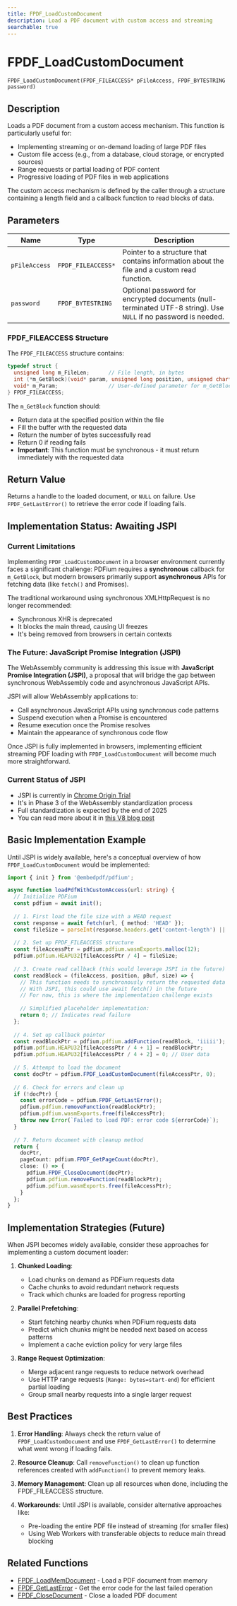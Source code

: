 ```yaml
---
title: FPDF_LoadCustomDocument
description: Load a PDF document with custom access and streaming
searchable: true
---
```


# FPDF_LoadCustomDocument

`FPDF_LoadCustomDocument(FPDF_FILEACCESS* pFileAccess, FPDF_BYTESTRING password)`

## Description

Loads a PDF document from a custom access mechanism. This function is particularly useful for:

- Implementing streaming or on-demand loading of large PDF files
- Custom file access (e.g., from a database, cloud storage, or encrypted sources)
- Range requests or partial loading of PDF content
- Progressive loading of PDF files in web applications

The custom access mechanism is defined by the caller through a structure containing a length field and a callback function to read blocks of data.

## Parameters

| Name | Type | Description |
|------|------|-------------|
| `pFileAccess` | `FPDF_FILEACCESS*` | Pointer to a structure that contains information about the file and a custom read function. |
| `password` | `FPDF_BYTESTRING` | Optional password for encrypted documents (null-terminated UTF-8 string). Use `NULL` if no password is needed. |

### FPDF_FILEACCESS Structure

The `FPDF_FILEACCESS` structure contains:

```c
typedef struct {
  unsigned long m_FileLen;      // File length, in bytes
  int (*m_GetBlock)(void* param, unsigned long position, unsigned char* pBuf, unsigned long size);
  void* m_Param;                // User-defined parameter for m_GetBlock
} FPDF_FILEACCESS;
```

The `m_GetBlock` function should:
- Return data at the specified position within the file
- Fill the buffer with the requested data
- Return the number of bytes successfully read
- Return 0 if reading fails
- **Important**: This function must be synchronous - it must return immediately with the requested data

## Return Value

Returns a handle to the loaded document, or `NULL` on failure. Use `FPDF_GetLastError()` to retrieve the error code if loading fails.

## Implementation Status: Awaiting JSPI

### Current Limitations

Implementing `FPDF_LoadCustomDocument` in a browser environment currently faces a significant challenge: PDFium requires a **synchronous** callback for `m_GetBlock`, but modern browsers primarily support **asynchronous** APIs for fetching data (like `fetch()` and Promises).

The traditional workaround using synchronous XMLHttpRequest is no longer recommended:
- Synchronous XHR is deprecated
- It blocks the main thread, causing UI freezes
- It's being removed from browsers in certain contexts

### The Future: JavaScript Promise Integration (JSPI)

The WebAssembly community is addressing this issue with **JavaScript Promise Integration (JSPI)**, a proposal that will bridge the gap between synchronous WebAssembly code and asynchronous JavaScript APIs.

JSPI will allow WebAssembly applications to:
- Call asynchronous JavaScript APIs using synchronous code patterns
- Suspend execution when a Promise is encountered
- Resume execution once the Promise resolves
- Maintain the appearance of synchronous code flow

Once JSPI is fully implemented in browsers, implementing efficient streaming PDF loading with `FPDF_LoadCustomDocument` will become much more straightforward.

### Current Status of JSPI

- JSPI is currently in [Chrome Origin Trial](https://developer.chrome.com/blog/webassembly-jspi-origin-trial)
- It's in Phase 3 of the WebAssembly standardization process
- Full standardization is expected by the end of 2025
- You can read more about it in [this V8 blog post](https://v8.dev/blog/jspi)

## Basic Implementation Example

Until JSPI is widely available, here's a conceptual overview of how `FPDF_LoadCustomDocument` would be implemented:

```typescript
import { init } from '@embedpdf/pdfium';

async function loadPdfWithCustomAccess(url: string) {
  // Initialize PDFium
  const pdfium = await init();
  
  // 1. First load the file size with a HEAD request
  const response = await fetch(url, { method: 'HEAD' });
  const fileSize = parseInt(response.headers.get('content-length') || '0');
  
  // 2. Set up FPDF_FILEACCESS structure
  const fileAccessPtr = pdfium.pdfium.wasmExports.malloc(12);
  pdfium.pdfium.HEAPU32[fileAccessPtr / 4] = fileSize;
  
  // 3. Create read callback (this would leverage JSPI in the future)
  const readBlock = (fileAccess, position, pBuf, size) => {
    // This function needs to synchronously return the requested data
    // With JSPI, this could use await fetch() in the future
    // For now, this is where the implementation challenge exists
    
    // Simplified placeholder implementation:
    return 0; // Indicates read failure
  };
  
  // 4. Set up callback pointer
  const readBlockPtr = pdfium.pdfium.addFunction(readBlock, 'iiiii');
  pdfium.pdfium.HEAPU32[fileAccessPtr / 4 + 1] = readBlockPtr;
  pdfium.pdfium.HEAPU32[fileAccessPtr / 4 + 2] = 0; // User data
  
  // 5. Attempt to load the document
  const docPtr = pdfium.FPDF_LoadCustomDocument(fileAccessPtr, 0);
  
  // 6. Check for errors and clean up
  if (!docPtr) {
    const errorCode = pdfium.FPDF_GetLastError();
    pdfium.pdfium.removeFunction(readBlockPtr);
    pdfium.pdfium.wasmExports.free(fileAccessPtr);
    throw new Error(`Failed to load PDF: error code ${errorCode}`);
  }
  
  // 7. Return document with cleanup method
  return {
    docPtr,
    pageCount: pdfium.FPDF_GetPageCount(docPtr),
    close: () => {
      pdfium.FPDF_CloseDocument(docPtr);
      pdfium.pdfium.removeFunction(readBlockPtr);
      pdfium.pdfium.wasmExports.free(fileAccessPtr);
    }
  };
}
```

## Implementation Strategies (Future)

When JSPI becomes widely available, consider these approaches for implementing a custom document loader:

1. **Chunked Loading**:
   - Load chunks on demand as PDFium requests data
   - Cache chunks to avoid redundant network requests
   - Track which chunks are loaded for progress reporting

2. **Parallel Prefetching**:
   - Start fetching nearby chunks when PDFium requests data
   - Predict which chunks might be needed next based on access patterns
   - Implement a cache eviction policy for very large files

3. **Range Request Optimization**:
   - Merge adjacent range requests to reduce network overhead
   - Use HTTP range requests (`Range: bytes=start-end`) for efficient partial loading
   - Group small nearby requests into a single larger request

## Best Practices

1. **Error Handling**: Always check the return value of `FPDF_LoadCustomDocument` and use `FPDF_GetLastError()` to determine what went wrong if loading fails.

2. **Resource Cleanup**: Call `removeFunction()` to clean up function references created with `addFunction()` to prevent memory leaks.

3. **Memory Management**: Clean up all resources when done, including the FPDF_FILEACCESS structure.

4. **Workarounds**: Until JSPI is available, consider alternative approaches like:
   - Pre-loading the entire PDF file instead of streaming (for smaller files)
   - Using Web Workers with transferable objects to reduce main thread blocking

## Related Functions

- [FPDF_LoadMemDocument](/docs/pdfium/functions/FPDF_LoadMemDocument) - Load a PDF document from memory
- [FPDF_GetLastError](/docs/pdfium/functions/FPDF_GetLastError) - Get the error code for the last failed operation
- [FPDF_CloseDocument](/docs/pdfium/functions/FPDF_CloseDocument) - Close a loaded PDF document 